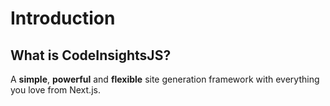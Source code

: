 
# Introduction
 

## What is CodeInsightsJS?

A **simple**, **powerful** and **flexible** site generation framework with everything you love from Next.js.

